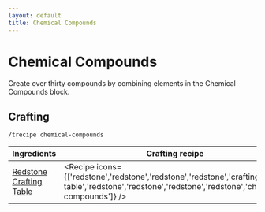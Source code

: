 ```yaml
---
layout: default
title: Chemical Compounds
---
```



Chemical Compounds
===================

Create over thirty compounds by combining elements in the Chemical Compounds block.

## Crafting

`/trecipe chemical-compounds`

| Ingredients | Crafting recipe |
| ----------- | --------------- |
| [Redstone](https://minecraft.wiki/w/Redstone)<br/>[Crafting Table](https://minecraft.wiki/w/Crafting_Table) | <Recipe icons={['redstone','redstone','redstone','redstone','crafting-table','redstone','redstone','redstone','redstone','chemical-compounds']} /> |
